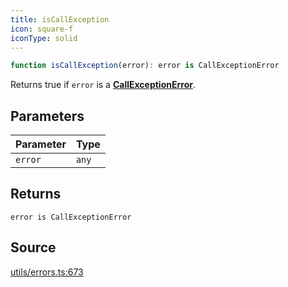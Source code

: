 ```yaml
---
title: isCallException
icon: square-f
iconType: solid
---
```


```ts
function isCallException(error): error is CallExceptionError
```

Returns true if `error` is a [**CallExceptionError**](/sdk/content/interfaces/CallExceptionError).

## Parameters

| Parameter | Type |
| :------ | :------ |
| `error` | `any` |

## Returns

`error is CallExceptionError`

## Source

[utils/errors.ts:673](https://github.com/dominant-strategies/quais.js/blob/26d93fdb30e22e8d90f8961be00d5a6d512f9636/src/utils/errors.ts#L673)
